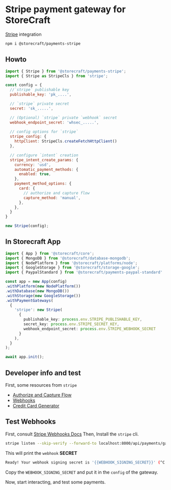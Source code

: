 # Stripe payment gateway for **StoreCraft**

[Stripe](https://docs.stripe.com/payments/place-a-hold-on-a-payment-method) integration


```bash
npm i @storecraft/payments-stripe
```

## Howto

```js
import { Stripe } from '@storecraft/payments-stripe';
import { Stripe as StripeCls } from 'stripe';

const config = {
  //`stripe` publishable key
  publishable_key: 'pk_....',

  // `stripe` private secret
  secret: 'sk_.....',

  // (Optional) `stripe` private `webhook` secret
  webhook_endpoint_secret: 'whsec_.....',
  
  // config options for `stripe`
  stripe_config: {
    httpClient: StripeCls.createFetchHttpClient()
  },

  // configure `intent` creation
  stripe_intent_create_params: {
    currency: 'usd', 
    automatic_payment_methods: {
      enabled: true,
    },
    payment_method_options: {
      card: {
        // authorize and capture flow
        capture_method: 'manual',
      },
    },
  }  
}

new Stripe(config);
```

## In Storecraft App

```ts
import { App } from '@storecraft/core';
import { MongoDB } from '@storecraft/database-mongodb';
import { NodePlatform } from '@storecraft/platforms/node';
import { GoogleStorage } from '@storecraft/storage-google';
import { PaypalStandard } from '@storecraft/payments-paypal-standard'

const app = new App(config)
.withPlatform(new NodePlatform())
.withDatabase(new MongoDB())
.withStorage(new GoogleStorage())
.withPaymentGateways(
  {
    'stripe': new Stripe(
      { 
        publishable_key: process.env.STRIPE_PUBLISHABLE_KEY, 
        secret_key: process.env.STRIPE_SECRET_KEY, 
        webhook_endpoint_secret: process.env.STRIPE_WEBHOOK_SECRET
      }
    ),
  }
);

await app.init();

```


## Developer info and test

First, some resources from `stripe`

- [Authorize and Capture Flow](https://docs.stripe.com/payments/place-a-hold-on-a-payment-method)
- [Webhooks](https://docs.stripe.com/webhooks)
- [Credit Card Generator](https://developer.paypal.com/tools/sandbox/card-testing/#link-creditcardgenerator)

## Test Webhooks
First, consult [Stripe Webhooks Docs](https://docs.stripe.com/webhooks)
Then, Install the `stripe` cli.

```bash
stripe listen --skip-verify --forward-to localhost:8000/api/payments/gateways/stripe/webhook
```

This will print the `webhook` **SECRET**

```bash
Ready! Your webhook signing secret is '{{WEBHOOK_SIGNING_SECRET}}' (^C to quit)
```

Copy the `WEBHOOK_SIGNING_SECRET` and put it in the `config` of the gateway.

Now, start interacting, and test some payments.


